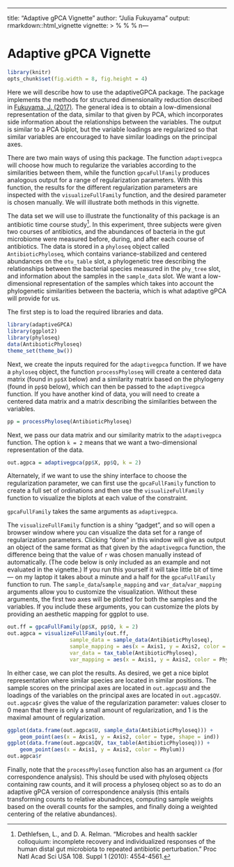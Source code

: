 ---
title: "Adaptive gPCA Vignette"
author: "Julia Fukuyama"
output: rmarkdown::html_vignette
vignette: >
  %\VignetteIndexEntry{Adaptive gPCA Vignette}
  %\VignetteEngine{knitr::rmarkdown}
  %\VignetteEncoding{UTF-8}
n---

# Adaptive gPCA Vignette

```r
library(knitr)
opts_chunk$set(fig.width = 8, fig.height = 4)
```

Here we will describe how to use the adaptiveGPCA package. The package
implements the methods for structured dimensionality reduction
described in
[Fukuyama, J. (2017)](https://arxiv.org/abs/1702.00501). The general
idea is to obtain a low-dimensional representation of the data,
similar to that given by PCA, which incorporates side information
about the relationships between the variables. The output is similar
to a PCA biplot, but the variable loadings are regularized so that
similar variables are encouraged to have similar loadings on the
principal axes.

There are two main ways of using this package. The function
`adaptivegpca` will choose how much to regularize the variables
according to the similarities between them, while the function
`gpcaFullFamily` produces analogous output for a range of regularization
parameters. With this function, the results for the different
regularization parameters are inspected with the `visualizeFullFamily`
function, and the desired parameter is chosen manually. We will
illustrate both methods in this vignette. 

The data set we will use to illustrate the functionality of this
package is an antibiotic time course study[^1]. In this experiment, three subjects were
given two courses of antibiotics, and the abundances of bacteria in
the gut microbiome were measured before, during, and after each course
of antibiotics. The data is stored in a `phyloseq` object called
`AntibioticPhyloseq`, which contains variance-stabilized and centered
abundances on the `otu_table` slot, a phylogenetic tree describing the
relationships between the bacterial species measured in the `phy_tree`
slot, and information about the samples in the `sample_data` slot. We
want a low-dimensional representation of the samples which takes into
account the phylogenetic similarities between the bacteria, which is
what adaptive gPCA will provide for us. 


[^1]: Dethlefsen, L., and D. A. Relman. "Microbes and health sackler
colloquium: incomplete recovery and individualized responses of the
human distal gut microbiota to repeated antibiotic perturbation." Proc
Natl Acad Sci USA 108. Suppl 1 (2010): 4554-4561.

The first step is to load the required libraries and data. 
```r
library(adaptiveGPCA)
library(ggplot2)
library(phyloseq)
data(AntibioticPhyloseq)
theme_set(theme_bw())
```

Next, we create the inputs required for the `adaptivegpca`
function. If we have a `phyloseq` object, the function
`processPhyloseq` will create a centered data matrix (found in `pp$X`
below) and a similarity matrix based on the phylogeny (found in `pp$Q`
below), which can then be passed to the `adaptivegpca` function. If
you have another kind of data, you will need to create a centered data
matrix and a matrix describing the similarities between the variables.
```r
pp = processPhyloseq(AntibioticPhyloseq)
```

Next, we pass our data matrix and our similarity matrix to the
`adaptivegpca` function. The option `k = 2` means that we want a
two-dimensional representation of the data. 
```r
out.agpca = adaptivegpca(pp$X, pp$Q, k = 2)
```

Alternately, if we want to use the shiny interface to choose the
regularization parameter, we can first use the `gpcaFullFamily`
function to create a full set of ordinations and then use the
`visualizeFullFamily` function to visualize the biplots at each value of
the constraint.

`gpcaFullFamily` takes the same arguments as `adaptivegpca`. 

The `visualizeFullFamily` function is a shiny "gadget",
and so will open a browser window where you can visualize the data set
for a range of regularization parameters. Clicking "done" in this window will give as
output an object of the same format as that given by the `adaptivegpca`
function, the difference being that the value of `r` was chosen manually
instead of automatically. (The code below is only included as an
example and not evaluated in the vignette.) If you run this yourself
it will take little bit of time --- on my laptop it takes about a
minute and a half for the `gpcaFullFamily` function to run. The
`sample_data`/`sample_mapping` and `var_data`/`var_mapping` arguments
allow you to customize the visualization. Without these arguments, the
first two axes will be plotted for both the samples and the
variables. If you include these arguments, you can customize the plots
by providing an aesthetic mapping for ggplot to use. 
```r
out.ff = gpcaFullFamily(pp$X, pp$Q, k = 2)
out.agpca = visualizeFullFamily(out.ff,
                    sample_data = sample_data(AntibioticPhyloseq),
                    sample_mapping = aes(x = Axis1, y = Axis2, color = condition),
                    var_data = tax_table(AntibioticPhyloseq),
                    var_mapping = aes(x = Axis1, y = Axis2, color = Phylum))
```

In either case, we can plot the results. As desired, we get a nice
biplot representation where similar species are located in similar
positions. The sample scores on the principal axes are located in
`out.agpca$U` and the loadings of the variables on the principal axes
are located in `out.agpca$QV`. `out.agpca$r` gives the value of the
regularization parameter: values closer to 0 mean that there is only a
small amount of regularization, and 1 is the maximal amount of
regularization. 
```r
ggplot(data.frame(out.agpca$U, sample_data(AntibioticPhyloseq))) +
    geom_point(aes(x = Axis1, y = Axis2, color = type, shape = ind))
ggplot(data.frame(out.agpca$QV, tax_table(AntibioticPhyloseq))) +
    geom_point(aes(x = Axis1, y = Axis2, color = Phylum))
out.agpca$r
```

Finally, note that the `processPhyloseq` function also has an argument `ca`
(for correspondence analysis). This should be used with phyloseq
objects containing raw counts, and it will process a phyloseq object
so as to do an adaptive gPCA version of correspondence analysis (this
entails transforming counts to relative abunadnces, computing sample
weights based on the overall counts for the samples, and finally doing
a weighted centering of the relative abundances).
